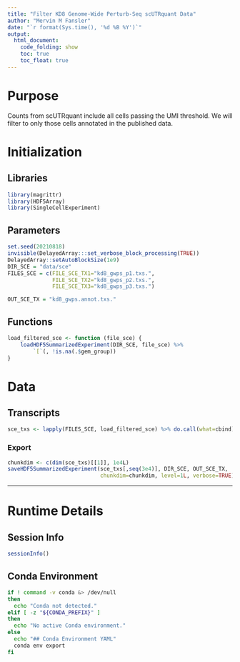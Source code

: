 ```yaml
---
title: "Filter KD8 Genome-Wide Perturb-Seq scUTRquant Data"
author: "Mervin M Fansler"
date: "`r format(Sys.time(), '%d %B %Y')`"
output: 
  html_document: 
    code_folding: show
    toc: true
    toc_float: true
---
```


# Purpose

Counts from scUTRquant include all cells passing the UMI threshold. We will filter
to only those cells annotated in the published data.

# Initialization

## Libraries
```r
library(magrittr)
library(HDF5Array)
library(SingleCellExperiment)
```

## Parameters
```r
set.seed(20210818)
invisible(DelayedArray:::set_verbose_block_processing(TRUE))
DelayedArray::setAutoBlockSize(1e9)
DIR_SCE = "data/sce"
FILES_SCE = c(FILE_SCE_TX1="kd8_gwps_p1.txs.",
              FILE_SCE_TX2="kd8_gwps_p2.txs.",
              FILE_SCE_TX3="kd8_gwps_p3.txs.")

OUT_SCE_TX = "kd8_gwps.annot.txs."
```

## Functions
```r
load_filtered_sce <- function (file_sce) {
    loadHDF5SummarizedExperiment(DIR_SCE, file_sce) %>%
        `[`(, !is.na(.$gem_group))
}
```


# Data
## Transcripts
```r
sce_txs <- lapply(FILES_SCE, load_filtered_sce) %>% do.call(what=cbind)
```

### Export
```r
chunkdim <- c(dim(sce_txs)[[1]], 1e4L)
saveHDF5SummarizedExperiment(sce_txs[,seq(3e4)], DIR_SCE, OUT_SCE_TX, 
                             chunkdim=chunkdim, level=1L, verbose=TRUE)#, as.sparse=TRUE)
```


---

# Runtime Details
## Session Info
```r
sessionInfo()
```

## Conda Environment
```bash
if ! command -v conda &> /dev/null
then
  echo "Conda not detected."
elif [ -z "${CONDA_PREFIX}" ]
then
  echo "No active Conda environment."
else
  echo "## Conda Environment YAML"
  conda env export
fi
```

